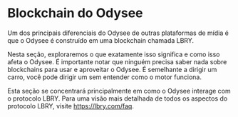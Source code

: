 # Blockchain do Odysee

Um dos principais diferenciais do Odysee de outras plataformas de mídia é que o Odysee é construído em uma blockchain chamada LBRY.

Nesta seção, exploraremos o que exatamente isso significa e como isso afeta o Odysee. É importante notar que ninguém precisa saber nada sobre blockchains para usar e aproveitar o Odysee. É semelhante a dirigir um carro, você pode dirigir um sem entender como o motor funciona.

Esta seção se concentrará principalmente em como o Odysee interage com o protocolo LBRY. Para uma visão mais detalhada de todos os aspectos do protocolo LBRY, visite https://lbry.com/faq.

<CategoryCards/>